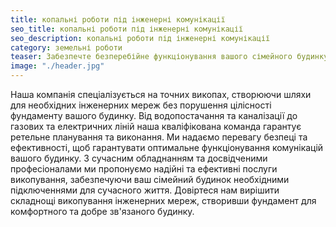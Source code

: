 ```yaml
---
title: копальні роботи під інженерні комунікації
seo_title: копальні роботи під інженерні комунікації
seo_description: копальні роботи під інженерні комунікації
category: земельні роботи
teaser: Забезпечте безперебійне функціонування вашого сімейного будинку завдяки нашим експертним послугам викопування інженерних мереж під фундаментальні плити. 
image: "./header.jpg"
---
```

<p>
Наша компанія спеціалізується на точних викопах, створюючи шляхи для необхідних інженерних мереж без порушення цілісності фундаменту вашого будинку. Від водопостачання та каналізації до газових та електричних ліній наша кваліфікована команда гарантує ретельне планування та виконання. Ми надаємо перевагу безпеці та ефективності, щоб гарантувати оптимальне функціонування комунікацій вашого будинку. З сучасним обладнанням та досвідченими професіоналами ми пропонуємо надійні та ефективні послуги викопування, забезпечуючи ваш сімейний будинок необхідними підключеннями для сучасного життя. Довіртеся нам вирішити складнощі викопування інженерних мереж, створивши фундамент для комфортного та добре зв'язаного будинку.
</p>